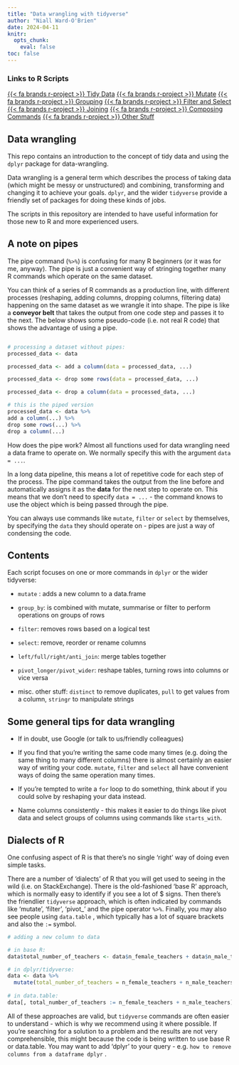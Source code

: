 ```yaml
---
title: "Data wrangling with tidyverse"
author: "Niall Ward-O'Brien"
date: 2024-04-11
knitr:
  opts_chunk:
    eval: false
toc: false
---
```


::: {.column-margin}
### Links to R Scripts
[{{< fa brands r-project >}} Tidy Data](https://github.com/DfE-R-Community/TAD-R-Training/blob/master/sessions/02-data-wrangling-in-r/01-tidy-data.R)
[{{< fa brands r-project >}} Mutate](https://github.com/DfE-R-Community/TAD-R-Training/blob/master/sessions/02-data-wrangling-in-r/02-MUTATE.R)
[{{< fa brands r-project >}} Grouping](https://github.com/DfE-R-Community/TAD-R-Training/blob/master/sessions/02-data-wrangling-in-r/03-GROUPING.R)
[{{< fa brands r-project >}} Filter and Select](https://github.com/DfE-R-Community/TAD-R-Training/blob/master/sessions/02-data-wrangling-in-r/04-FILTER-AND-SELECT.R)
[{{< fa brands r-project >}} Joining](https://github.com/DfE-R-Community/TAD-R-Training/blob/master/sessions/02-data-wrangling-in-r/05-JOINING.R)
[{{< fa brands r-project >}} Composing Commands](https://github.com/DfE-R-Community/TAD-R-Training/blob/master/sessions/02-data-wrangling-in-r/06-COMPOSING-COMMANDS.R)
[{{< fa brands r-project >}} Other Stuff](https://github.com/DfE-R-Community/TAD-R-Training/blob/master/sessions/02-data-wrangling-in-r/07-MISC-OTHER-STUFF.R)
:::

## Data wrangling

This repo contains an introduction to the concept of tidy data and using
the `dplyr` package for data-wrangling.

Data wrangling is a general term which describes the process of taking
data (which might be messy or unstructured) and combining, transforming
and changing it to achieve your goals. `dplyr`, and the wider
`tidyverse` provide a friendly set of packages for doing these kinds of
jobs.

The scripts in this repository are intended to have useful information
for those new to R and more experienced users.

## A note on pipes

The pipe command (`%>%`) is confusing for many R beginners (or it was
for me, anyway). The pipe is just a convenient way of stringing together
many R commands which operate on the same dataset.

You can think of a series of R commands as a production line, with
different processes (reshaping, adding columns, dropping columns,
filtering data) happening on the same dataset as we wrangle it into
shape. The pipe is like a **conveyor belt** that takes the output from
one code step and passes it to the next. The below shows some
pseudo-code (i.e. not real R code) that shows the advantage of using a
pipe.

``` r

# processing a dataset without pipes:
processed_data <- data

processed_data <- add a column(data = processed_data, ...)

processed_data <- drop some rows(data = processed_data, ...)

processed_data <- drop a column(data = processed_data, ...)

# this is the piped version
processed_data <- data %>%
add a column(...) %>%
drop some rows(...) %>%
drop a column(...)
```

How does the pipe work? Almost all functions used for data wrangling
need a data frame to operate on. We normally specify this with the
argument `data = ...`.

In a long data pipeline, this means a lot of repetitive code for each
step of the process. The pipe command takes the output from the line
before and automatically assigns it as the **data** for the next step to
operate on. This means that we don't need to specify `data = ...` - the
command knows to use the object which is being passed through the pipe.

You can always use commands like `mutate`, `filter` or `select` by
themselves, by specifying the `data` they should operate on - pipes are
just a way of condensing the code.

## Contents

Each script focuses on one or more commands in `dplyr` or the wider
tidyverse:

-   `mutate` : adds a new column to a data.frame

-   `group_by`: is combined with mutate, summarise or filter to perform
    operations on groups of rows

-   `filter`: removes rows based on a logical test

-   `select`: remove, reorder or rename columns

-   `left/full/right/anti_join`: merge tables together

-   `pivot_longer/pivot_wider`: reshape tables, turning rows into
    columns or vice versa

-   misc. other stuff: `distinct` to remove duplicates, `pull` to get
    values from a column, `stringr` to manipulate strings

## Some general tips for data wrangling

-   If in doubt, use Google (or talk to us/friendly colleagues)

-   If you find that you're writing the same code many times (e.g. doing
    the same thing to many different columns) there is almost certainly
    an easier way of writing your code. `mutate`, `filter` and `select`
    all have convenient ways of doing the same operation many times.

-   If you're tempted to write a `for` loop to do something, think about
    if you could solve by reshaping your data instead.

-   Name columns consistently - this makes it easier to do things like
    pivot data and select groups of columns using commands like
    `starts_with`.

## Dialects of R

One confusing aspect of R is that there's no single 'right' way of doing
even simple tasks.

There are a number of 'dialects' of R that you will get used to seeing
in the wild (i.e. on StackExchange). There is the old-fashioned 'base R'
approach, which is normally easy to identify if you see a lot of \$
signs. Then there's the friendlier `tidyverse` approach, which is often
indicated by commands like 'mutate', 'filter', 'pivot\_' and the pipe
operator `%>%`. Finally, you may also see people using `data.table` ,
which typically has a lot of square brackets and also the `:=` symbol.

``` .r
# adding a new column to data

# in base R:
data$total_number_of_teachers <- data$n_female_teachers + data$n_male_teachers

# in dplyr/tidyverse:
data <- data %>%
  mutate(total_number_of_teachers = n_female_teachers + n_male_teachers)
  
# in data.table:
data[, total_number_of_teachers := n_female_teachers + n_male_teachers]
```

All of these approaches are valid, but `tidyverse` commands are often
easier to understand - which is why we recommend using it where
possible. If you're searching for a solution to a problem and the
results are not very comprehensible, this might because the code is
being written to use base R or data.table. You may want to add 'dplyr'
to your query - e.g. `how to remove columns from a dataframe dplyr` .
